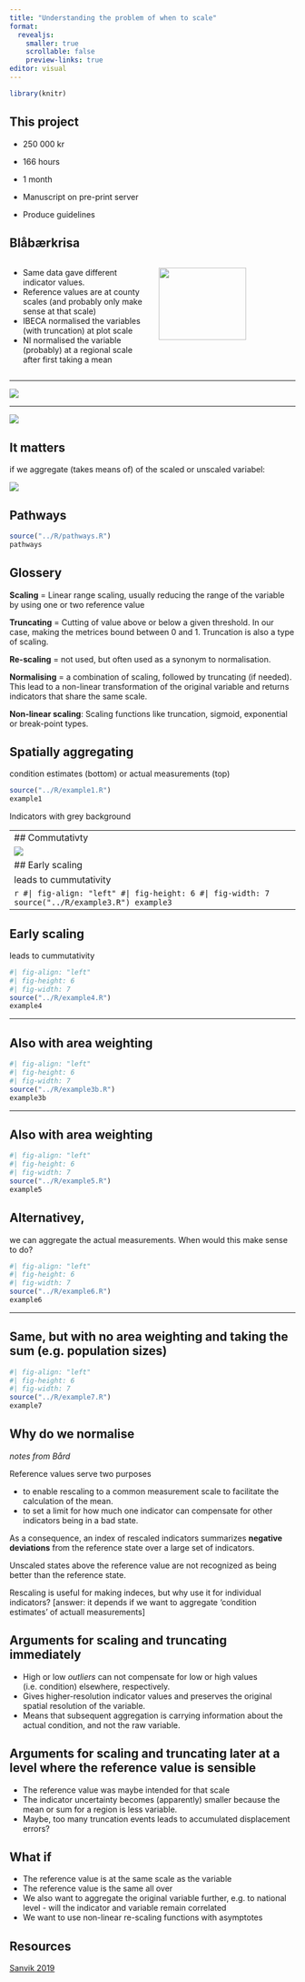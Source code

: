```yaml
---
title: "Understanding the problem of when to scale"
format: 
  revealjs:
    smaller: true
    scrollable: false
    preview-links: true
editor: visual
---
```


```r
library(knitr)
```

## This project

-   250 000 kr

-   166 hours

-   1 month

-   Manuscript on pre-print server

-   Produce guidelines

## Blåbærkrisa

::: columns
::: {.column width="50%"}
-   Same data gave different indicator values.
-   Reference values are at county scales (and probably only make sense at that scale)
-   IBECA normalised the variables (with truncation) at plot scale
-   NI normalised the variable (probably) at a regional scale after first taking a mean
:::

::: {.column width="50%"}
![](img/billberry.PNG){width="80%"}
:::
:::

------------------------------------------------------------------------

![](img/billberry_graph.PNG)

------------------------------------------------------------------------

![](img/billberry_ibeca.PNG)

## It matters

if we aggregate (takes means of) of the scaled or unscaled variabel:

![](img/ASPT.png)

## Pathways

```r
source("../R/pathways.R")
pathways
```

## Glossery

**Scaling** = Linear range scaling, usually reducing the range of the variable by using one or two reference value

**Truncating** = Cutting of value above or below a given threshold. In our case, making the metrices bound between 0 and 1. Truncation is also a type of scaling.

**Re-scaling** = not used, but often used as a synonym to normalisation.

**Normalising** = a combination of scaling, followed by truncating (if needed). This lead to a non-linear transformation of the original variable and returns indicators that share the same scale.

**Non-linear scaling**: Scaling functions like truncation, sigmoid, exponential or break-point types.




## Spatially aggregating

condition estimates (bottom) or actual measurements (top)

```r
source("../R/example1.R")
example1
```

::: aside
Indicators with grey background
:::

------------------------------------------------------------------------
## Commutativty

![](img/commutativity.PNG)

## Early scaling

leads to cummutativity

```r
#| fig-align: "left"
#| fig-height: 6
#| fig-width: 7
source("../R/example3.R")
example3
```

------------------------------------------------------------------------

## Early scaling

leads to cummutativity

```r
#| fig-align: "left"
#| fig-height: 6
#| fig-width: 7
source("../R/example4.R")
example4
```

------------------------------------------------------------------------

## Also with area weighting

```r
#| fig-align: "left"
#| fig-height: 6
#| fig-width: 7
source("../R/example3b.R")
example3b
```

------------------------------------------------------------------------

## Also with area weighting

```r
#| fig-align: "left"
#| fig-height: 6
#| fig-width: 7
source("../R/example5.R")
example5
```


## Alternativey,

we can aggregate the actual measurements. When would this make sense to do?

```r
#| fig-align: "left"
#| fig-height: 6
#| fig-width: 7
source("../R/example6.R")
example6
```

------------------------------------------------------------------------

## Same, but with no area weighting and taking the sum (e.g. population sizes)

```r
#| fig-align: "left"
#| fig-height: 6
#| fig-width: 7
source("../R/example7.R")
example7
```


## Why do we normalise

*notes from Bård*

Reference values serve two purposes

-   to enable rescaling to a common measurement scale to facilitate the calculation of the mean.
-   to set a limit for how much one indicator can compensate for other indicators being in a bad state.

As a consequence, an index of rescaled indicators summarizes **negative deviations** from the reference state over a large set of indicators.

Unscaled states above the reference value are not recognized as being better than the reference state.

Rescaling is useful for making indeces, but why use it for individual indicators? \[answer: it depends if we want to aggregate 'condition estimates' of actuall measurements\]


## Arguments for scaling and truncating immediately

-   High or low *outliers* can not compensate for low or high values (i.e. condition) elsewhere, respectively.
-   Gives higher-resolution indicator values and preserves the original spatial resolution of the variable.
-   Means that subsequent aggregation is carrying information about the actual condition, and not the raw variable.

## Arguments for scaling and truncating later at a level where the reference value is sensible

-   The reference value was maybe intended for that scale
-   The indicator uncertainty becomes (apparently) smaller because the mean or sum for a region is less variable.
-   Maybe, too many truncation events leads to accumulated displacement errors?

## What if

-   The reference value is at the same scale as the variable
-   The reference value is the same all over
-   We also want to aggregate the original variable further, e.g. to national level - will the indicator and variable remain correlated
-   We want to use non-linear re-scaling functions with asymptotes  

## Resources

[Sanvik 2019](https://brage.nina.no/nina-xmlui/handle/11250/2631056)

